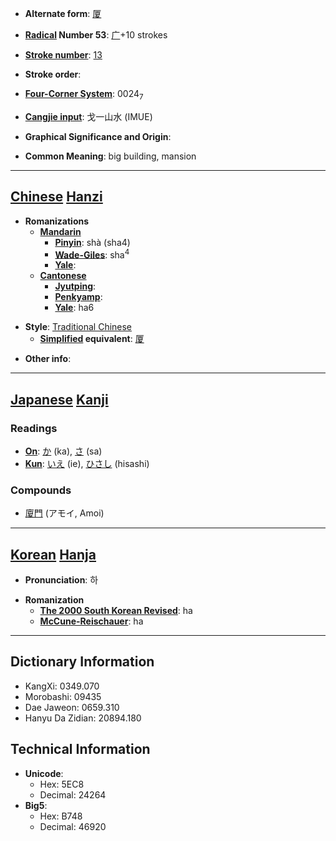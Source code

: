* '''Alternate form''': [[厦]]

* '''[[Wiktionary:Chinese radical index| Radical]] Number 53''': [[Wiktionary:Chinese radical index 广|广]]+10 strokes

* '''[[Wiktionary:Chinese total strokes index|Stroke number]]''': [[Wiktionary:Chinese total strokes index 13|13]]

* '''Stroke order''': 

* '''[[Wiktionary:Chinese four corner index|Four-Corner System]]''': 0024<sub>7</sub>

* '''[[Wiktionary:Chinese Cangjie index|Cangjie input]]''': 戈一山水 (IMUE)

* '''Graphical Significance and Origin''': 

* '''Common Meaning''': big building, mansion

----

== [[Chinese]] [[Hanzi]] ==

* '''Romanizations'''
** '''[[Mandarin]]'''
*** '''[[Pinyin]]''': shà (sha4)
*** '''[[Wade-Giles]]''': sha<sup>4</sup>
*** '''[[Yale]]''': 
** '''[[Cantonese]]'''
*** '''[[Jyutping]]''':
*** '''[[Penkyamp]]''': 
*** '''[[Yale]]''': ha6

* '''Style''': [[Traditional Chinese]] 
** '''[[Simplified Chinese|Simplified]] equivalent''': [[厦]]

* '''Other info''': 

----

== [[Japanese]] [[Kanji]] ==

===Readings===
* '''[[On]]''': [[か]] (ka), [[さ]] (sa)
* '''[[Kun]]''': [[いえ]] (ie), [[ひさし]] (hisashi)
===Compounds===
*[[廈門]] (アモイ, Amoi)
----

== [[Korean]] [[Hanja]] ==

* '''Pronunciation''': 하

* '''Romanization'''
** '''[[The 2000 South Korean Revised Romanization|The 2000 South Korean Revised]]''': ha
** '''[[McCune-Reischauer]]''': ha

----

== Dictionary Information ==

* KangXi: 0349.070
* Morobashi: 09435
* Dae Jaweon: 0659.310
* Hanyu Da Zidian: 20894.180

== Technical Information ==

* '''Unicode''':
** Hex: 5EC8
** Decimal: 24264
* '''Big5''':
** Hex: B748
** Decimal: 46920